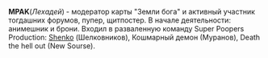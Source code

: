 {{Инфобокс для пуперов
|title2=MPAK
|другие_ники=Aleha322, Лехадей, WhiteWharder, Милексей Арасов
|image3=[[Файл:MPAK_v2.jpg|thumb|MPAK]]
|сферы_творчества=RYTP, модератор карты wc3
|год_начала=2013
|image4=
|имя_фамилия=Алексей Мирасов
|дата_рождения=04.04.2000
|место_проживания=Челябинск
|ссылки=
*[https://www.youtube.com/channel/UCx7LunlIRP51P6wduO1tlAw YouTube]
}}

'''MPAK '''(''Лехадей'')''' '''- модератор карты "Земли бога" и активный участник тогдашних форумов, пупер, щитпостер. В начале деятельности: анимешник и брони. Входил в разваленную команду Super Poopers Production: [[Wylatwo|Shenko]] (Шелковников), Кошмарный демон (Муранов), Death the hell out (New Sourse).